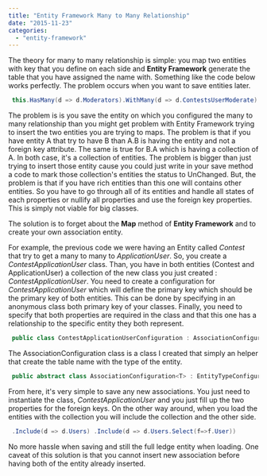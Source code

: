 ```yaml
---
title: "Entity Framework Many to Many Relationship"
date: "2015-11-23"
categories: 
  - "entity-framework"
---
```


The theory for many to many relationship is simple: you map two entities with key that you define on each side and **Entity Framework** generate the table that you have assigned the name with. Something like the code below works perfectly. The problem occurs when you want to save entities later.


```csharp
 this.HasMany(d => d.Moderators).WithMany(d => d.ContestsUserModerate).Map(ul=> { ul.MapRightKey("ApplicationUserModeratorId"); ul.MapLeftKey("ContestId"); ul.ToTable("ContestModerators", Constants.SchemaNames.User); }); 
```

The problem is is you save the entity on which you configured the many to many relationship than you might get problem with Entity Framework trying to insert the two entities you are trying to maps. The problem is that if you have entity A that try to have B than A.B is having the entity and not a foreign key attribute. The same is true for B.A which is having a collection of A. In both case, it's a collection of entities. The problem is bigger than just trying to insert those entity cause you could just write in your save method a code to mark those collection's entities the status to UnChanged. But, the problem is that if you have rich entities than this one will contains other entities. So you have to go through all of its entities and handle all states of each properties or nullify all properties and use the foreign key properties. This is simply not viable for big classes.

The solution is to forget about the **Map** method of **Entity Framework** and to create your own association entity.

For example, the previous code we were having an Entity called _Contest_ that try to get a many to many to _ApplicationUser_. So, you create a _ContestApplicationUser_ class. Than, you have in both entities (Contest and ApplicationUser) a collection of the new class you just created : _ContestApplicationUser_. You need to create a configuration for _ContestApplicationUser_ which will define the primary key which should be the primary key of both entities. This can be done by specifying in an anonymous class both primary key of your classes. Finally, you need to specify that both properties are required in the class and that this one has a relationship to the specific entity they both represent.


```csharp
 public class ContestApplicationUserConfiguration : AssociationConfiguration<ContestApplicationUser> { public ContestApplicationUserConfiguration() : base(Constants.SchemaNames.Contest) { this.HasKey(c => new { UserId = c.UserId, ContestId = c.ContestId }); this.HasRequired(d => d.Contest).WithMany(d => d.Users).HasForeignKey(d => d.ContestId); this.HasRequired(d => d.User).WithMany(d => d.Contests).HasForeignKey(d => d.UserId); } } 
```

The AssociationConfiguration class is a class I created that simply an helper that create the table name with the type of the entity. 

```csharp
 public abstract class AssociationConfiguration<T> : EntityTypeConfiguration<T> where T : class { protected AssociationConfiguration(string schemaName) { ToTable(typeof(T).Name, schemaName); } } 
``` 

From here, it's very simple to save any new associations. You just need to instantiate the class, _ContestApplicationUser_ and you just fill up the two properties for the foreign keys. On the other way around, when you load the entities with the collection you will include the collection and the other side.


```csharp
 .Include(d => d.Users) .Include(d => d.Users.Select(f=>f.User)) 
``` 

No more hassle when saving and still the full ledge entity when loading. One caveat of this solution is that you cannot insert new association before having both of the entity already inserted.
